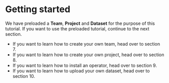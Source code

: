 # Getting started

We have preloaded a __Team__, __Project__ and __Dataset__ for the purpose of this tutorial.
If you want to use the preloaded tutorial, continue to the next section.

* If you want to learn how to create your own team, head over to section 7.\
* If you want to learn how to create your own project, head over to section 8.\
* If you want to learn how to install an operator, head over to section 9.\
* If you want to learn how to upload your own dataset, head over to section 10.\

